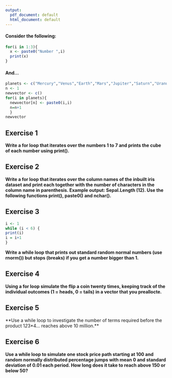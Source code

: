 ```yaml
---
output:
  pdf_document: default
  html_document: default
---
```

#### Consider the following:
```r
for(i in 1:3){
  x <- paste0("Number ",i)
  print(x)
}
```

#### And...
```r
planets <- c("Mercury","Venus","Earth","Mars","Jupiter","Saturn","Uranus","Neptune")
n <- 1
newvector <- c()
for(i in planets){
  newvector[n] <- paste0(i,i)
  n=n+1
  } 
newvector


```


## Exercise 1

**Write a for loop that iterates over the numbers 1 to 7 and prints the cube of each number using print().**

## Exercise 2

**Write a for loop that iterates over the column names of the inbuilt iris dataset and print each together with the number of characters in the column name in parenthesis. Example output: Sepal.Length (12). Use the following functions print(), paste0() and nchar().**

## Exercise 3

```r
i <- 1
while (i < 6) {
print(i)
i = i+1
}
```


**Write a while loop that prints out standard random normal numbers (use rnorm()) but stops (breaks) if you get a number bigger than 1.**

## Exercise 4

**Using a for loop simulate the flip a coin twenty times, keeping track of the individual outcomes (1 = heads, 0 = tails) in a vector that you preallocte.**


## Exercise 5

**Use a while loop to investigate the number of terms required before the product 1*2*3*4... reaches above 10 million.**

## Exercise 6

**Use a while loop to simulate one stock price path starting at 100 and random normally distributed percentage jumps with mean 0 and standard deviation of 0.01 each period. How long does it take to reach above 150 or below 50?**
